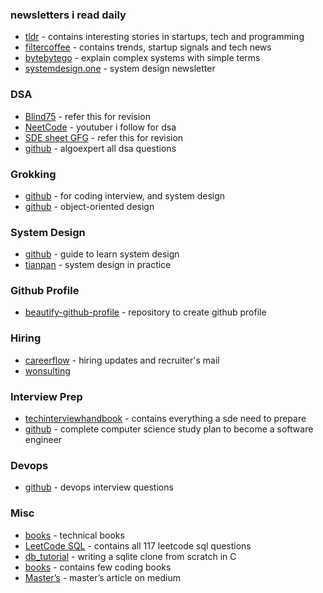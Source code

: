 
### newsletters i read daily
- [tldr](https://tldr.tech/) - contains interesting stories in startups, tech and programming
- [filtercoffee](https://filtercoffee.substack.com/) - contains trends, startup signals and tech news
- [bytebytego](https://blog.bytebytego.com/) - explain complex systems with simple terms
- [systemdesign.one](https://newsletter.systemdesign.one/) - system design newsletter 

### DSA
- [Blind75](https://www.teamblind.com/post/New-Year-Gift---Curated-List-of-Top-100-LeetCode-Questions-to-Save-Your-Time-OaM1orEU) - refer this for revision
- [NeetCode](https://neetcode.io/) - youtuber i follow for dsa
- [SDE sheet GFG](https://www.geeksforgeeks.org/sde-sheet-a-complete-guide-for-sde-preparation/) - refer this for revision
- [github](https://github.com/lee-hen/Algoexpert) - algoexpert all dsa questions

### Grokking
- [github](https://github.com/judylime/grokking) - for coding interview, and system design
- [github](https://github.com/tssovi/grokking-the-object-oriented-design-interview) - object-oriented design

### System Design
- [github](https://github.com/shashank88/system_design) - guide to learn system design
- [tianpan](https://tianpan.co/notes/2016-02-13-crack-the-system-design-interview) - system design in practice

### Github Profile
- [beautify-github-profile](https://github.com/rzashakeri/beautify-github-profile) - repository to create github profile

### Hiring 
- [careerflow](https://www.careerflow.ai/still-hiring) - hiring updates and recruiter's mail
- [wonsulting](https://www.wonsulting.ai/)

### Interview Prep
- [techinterviewhandbook](https://www.techinterviewhandbook.org/) - contains everything a sde need to prepare
- [github](https://github.com/jwasham/coding-interview-university) - complete computer science study plan to become a software engineer

### Devops
- [github](https://github.com/bregman-arie/devops-exercises) - devops interview questions

### Misc
- [books](https://github.com/andresetevejob/books-5) - technical books 
- [LeetCode SQL](https://github.com/mrinal1704/SQL-Leetcode-Challenge) - contains all 117 leetcode sql questions
- [db_tutorial](https://cstack.github.io/db_tutorial/) - writing a sqlite clone from scratch in C
- [books](https://github.com/Henrywu573/Catalogue) - contains few coding books
- [Master’s](https://medium.com/@abhijeet4444krish/my-masters-application-story-fe4616964d7c) - master’s article on medium